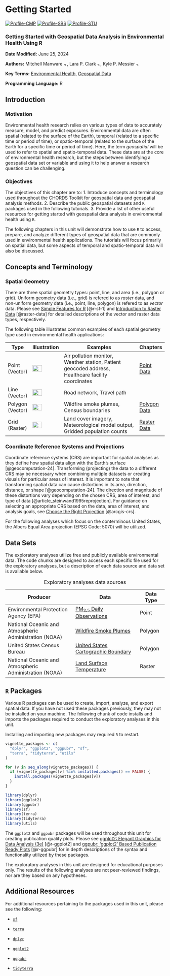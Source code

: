 
# Getting Started {#chapter-getting-started-spatial}

[![Profile-CMP](images/user_profiles/profilecmp.svg)](#profilecmp) [![Profile-SBS](images/user_profiles/profilesbs.svg)](#profilesbs) [![Profile-STU](images/user_profiles/profilestu.svg)](#profilestu)

### Getting Started with Geospatial Data Analysis in Environmental Health Using R {-}

**Date Modified:** June 25, 2024

**Authors:** Mitchell Manware [![author-mm](images/orcid.png){width="10"}](https://orcid.org/0009-0003-6440-6106),  Lara P. Clark [![author-lpc](images/orcid.png){width=10}](https://orcid.org/0000-0001-6940-5442), Kyle P. Messier [![author-kpm](images/orcid.png){width="10"}](https://orcid.org/0000-0001-9508-9623)

**Key Terms:** [Environmental Health](https://tools.niehs.nih.gov/cchhglossary/?keyword=environmental+health&termOnlySearch=true&exactSearch=true), [Geospatial Data](#def-geospatial-data)

**Programming Language:** R

## Introduction

### Motivation

Environmental health research relies on various types of data to accurately measure, model, and predict exposures. Environmental data are often spatial (related to the surface of the Earth), temporal (related to a specific time or period of time), or spatio-temporal (related to the surface of the Earth for a specific time or period of time). Here, the term _geospatial_ will be used to refer to spatial and spatio-temporal data. These data are at the core of environmental health research, but the steps between identifying a geospatial data set or variable and using it to help answer a research question can be challenging.

### Objectives

The objectives of this chapter are to: 
1. Introduce concepts and terminology used throughout the CHORDS Toolkit for geospatial data and geospatial analysis methods. 2. Describe the public geospatial datasets and `R` packages used in the following tutorials.
3. Provide a list of other useful resources for getting started with geospatial data analysis in environmental health using `R`.

The following chapters in this unit will demonstrate how to use `R` to access, prepare, and analyze different types of geospatial data that are commonly used in environmental health applications. The tutorials will focus primarily on spatial data, but some aspects of temporal and spatio-temporal data will also be discussed.

## Concepts and Terminology

### Spatial Geometry

There are three spatial geometry types: point, line, and area (i.e., polygon or grid). Uniform geometry data (i.e., grid) is refered to as _raster_ data, and non-uniform geometry data (i.e., point, line, polygon) is refered to as _vector_ data. Please see [Simple Features for R](https://r-spatial.github.io/sf/articles/sf1.html) [@r-sf-1] and [Introduction to Raster Data](https://datacarpentry.org/organization-geospatial/01-intro-raster-data) [@raster-data] for detailed descriptions of the vector and raster data types, respectively. 

The following table illustrates common examples of each spatial geometry type used in environmental health applications:

|Type  |Illustration |Examples                                      |Chapters |
|------|-------------|----------------------------------------------|---------|
|Point (Vector) |![](images/intro_to_spatial/illustration-point.png){width=60%} |Air pollution monitor, Weather station, Patient geocoded address, Healthcare facility coordinates |[Point Data](#chapter-point-data) |
|Line (Vector) |![](images/intro_to_spatial/illustration-line.png){width=60%} |Road network, Travel path | |
|Polygon (Vector)|![](images/intro_to_spatial/illustration-polygon.png){width=60%} |Wildfire smoke plumes, Census boundaries |[Polygon Data](#chapter-polygon-data) |
|Grid (Raster) |![](images/intro_to_spatial/illustration-grid.png){width=60%} |Land cover imagery, Meteorological model output, Gridded population counts |[Raster Data](#chapter-raster-data) |

### Coordinate Reference Systems and Projections {#getting-started-spatial-crs}

Coordinate reference systems (CRS) are important for spatial analyses as they define how spatial data align with the Earth's surface [@geocomputation-24]. Transforming (projecting) the data to a different CRS may be necessary when combining multiple datasets or creating visuals for particular areas of interest. It is important to note that transforming spatial data can cause distortions in its area, direction, distance, or shape [@geocomputation-24]. The direction and magnitude of these distortions vary depending on the chosen CRS, area of interest, and type of data [@article_steinwand1995reprojection]. For guidance on selecting an appropriate CRS based on the data, area of interest, and analysis goals, see [Choose the Right Projection](https://learn.arcgis.com/en/projects/choose-the-right-projection/) [@arcgis-crs].

For the following analyses which focus on the conterminous United States, the Albers Equal Area projection (EPSG Code: 5070) will be utilized.

## Data Sets

The exploratory analyses utilize free and publicly available environmental data. The code chunks are designed to access each specific file used for the exploratory analyses, but a description of each data source and data set is available below.

| Producer | Data | Data Type |
|-----------------|----------------|-------|
| Environmental Protection Agency (EPA) | [PM~2.5~ Daily Observations](https://aqs.epa.gov/aqsweb/airdata/download_files.html) | Point |
| National Oceanic and Atmospheric Administration (NOAA) | [Wildfire Smoke Plumes](https://www.ospo.noaa.gov/Products/land/hms.html) | Polygon |
| United States Census Bureau | [United States Cartographic Boundary](https://www.census.gov/geographies/mapping-files/time-series/geo/carto-boundary-file.html) | Polygon |
| National Oceanic and Atmospheric Administration (NOAA) | [Land Surface Temperature](https://psl.noaa.gov/data/gridded/data.narr.html) | Raster |

: Exploratory analyses data sources

## `R` Packages

Various R packages can be used to create, import, analyze, and export spatial data. If you have not used these packages previously, they may not be installed on your machine. The following chunk of code installs and imports the packages required to conduct the exploratory analyses in this unit.

::: note
Installing and importing new packages may required `R` to restart.
:::

```r
vignette_packages <- c(
  "dplyr", "ggplot2", "ggpubr", "sf",
  "terra", "tidyterra", "utils"
)

for (v in seq_along(vignette_packages)) {
  if (vignette_packages[v] %in% installed.packages() == FALSE) {
    install.packages(vignette_packages[v])
  }
}

library(dplyr)
library(ggplot2)
library(ggpubr)
library(sf)
library(terra)
library(tidyterra)
library(utils)
```


The `ggplot2` and `ggpubr` packages will be used throughout this unit for creating publication quality plots. Please see [ggplot2: Elegant Graphics for Data Analysis (3e)](https://ggplot2-book.org/introduction) [@r-ggplot2] and [ggpubr: 'ggplot2' Based Publication Ready Plots](https://rpkgs.datanovia.com/ggpubr/) [@r-ggpubr] for in depth descriptions of the syntax and functionality utilized by these packages.

::: important
The exploratory analyses in this unit are designed for educational purposes only. The results of the following analyses are not peer-reviewed findings, nor are they based on any hypotheses.
:::

## Additional Resources {#chapter-getting-started-spatial-resources}

For additional resources pertaining to the packages used in this unit, please see the following:

-   [`sf`](https://cran.r-project.org/web/packages/sf/sf.pdf)

-   [`terra`](https://cran.r-project.org/web/packages/terra/terra.pdf)

-   [`dplyr`](https://cran.r-project.org/web/packages/dplyr/dplyr.pdf)

-   [`ggplot2`](https://cran.r-project.org/web/packages/ggplot2/ggplot2.pdf)

-   [`ggpubr`](https://cran.r-project.org/web/packages/ggpubr/ggpubr.pdf)

-   [`tidyterra`](https://cran.r-project.org/web/packages/tidyterra/tidyterra.pdf)
